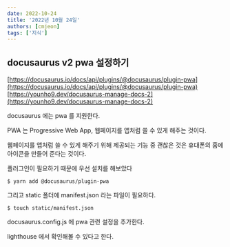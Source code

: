 ```yaml
---
date: 2022-10-24
title: '2022년 10월 24일'
authors: [cmjeon]
tags: ['지식']
---
```


## docusaurus v2 pwa 설정하기

[https://docusaurus.io/docs/api/plugins/@docusaurus/plugin-pwa](https://docusaurus.io/docs/api/plugins/@docusaurus/plugin-pwa)
[https://younho9.dev/docusaurus-manage-docs-2](https://younho9.dev/docusaurus-manage-docs-2)

docusaurus 에는 pwa 를 지원한다.

PWA 는 Progressive Web App, 웹페이지를 앱처럼 쓸 수 있게 해주는 것이다.

웹페이지를 앱처럼 쓸 수 있게 해주기 위해 제공되는 기능 중 괜찮은 것은 휴대폰의 홈에 아이콘을 만들어 준다는 것이다.

플러그인이 필요하기 때문에 우선 설치를 해보았다

```shell
$ yarn add @docusaurus/plugin-pwa
```

그리고 static 폴더에 manifest.json 라는 파일이 필요하다.

```shell
$ touch static/manifest.json
```

docusaurus.config.js 에 pwa 관련 설정을 추가한다.

lighthouse 에서 확인해볼 수 있다고 한다.